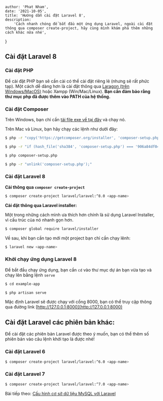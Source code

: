 
    author: 'Phat Nham',
    date: '2021-10-05',
    title: 'Hướng dẫn cài đặt Laravel 8',
    description:
        'Cách nhanh chóng để bắt đầu một ứng dụng Laravel, ngoài cài đặt thông qua composer create-project, hãy cùng mình khám phá thêm những cách khác nữa nhé',
}


## Cài đặt Laravel 8

### Cài đặt PHP

Để cài đặt PHP bạn sẽ cần cài có thể cài đặt riêng lẻ (nhưng sẽ rất phức tạp). Một cách dễ dàng hơn là cài đặt thông qua [Laragon (trên Windows/MacOS)](/blog/huong-dan-cai-dat-laragon-tren-windows) hoặc Xampp (Win/Mac/Linux). **Bạn cần đảm bảo rằng thư mục php đã được thêm vào PATH của hệ thống.**

### Cài đặt Composer

Trên Windows, bạn chỉ cần [tải file exe về tại đây](https://getcomposer.org/Composer-Setup.exe) và chạy nó.

Trên Mac và Linux, bạn hãy chạy các lệnh như dưới đây:

```bash
$ php -r "copy('https://getcomposer.org/installer', 'composer-setup.php');"

$ php -r "if (hash_file('sha384', 'composer-setup.php') === '906a84df04cea2aa72f40b5f787e49f22d4c2f19492ac310e8cba5b96ac8b64115ac402c8cd292b8a03482574915d1a8') { echo 'Installer verified'; } else { echo 'Installer corrupt'; unlink('composer-setup.php'); } echo PHP_EOL;"

$ php composer-setup.php

$ php -r "unlink('composer-setup.php');"
```

### Cài đặt Laravel 8

**Cài thông qua `composer create-project`**

```bash
$ composer create-project laravel/laravel:^8.0 <app-name>
```

**Cài đặt thông qua Laravel installer:**

Một trong những cách mình ưa thích hơn chính là sử dụng Laravel Installer, vì cấu trúc của nó nhanh gọn hơn.

```bash
$ composer global require laravel/installer
```

Về sau, khi bạn cần tạo mới một project bạn chỉ cần chạy lênh:

```bash
$ laravel new <app-name>
```

### Khởi chạy ứng dụng Laravel 8

Để bắt đầu chạy ứng dụng, bạn cần `cd` vào thư mục dự án bạn vừa tạo và chạy lên bằng lệnh `serve`

```bash
$ cd example-app

$ php artisan serve
```

Mặc định Laravel sẽ được chạy với cổng 8000, bạn có thể truy cập thông qua đường link [http://127.0.0.1:8000](http://127.0.0.1:8000)

## Cài đặt Laravel các phiên bản khác:

Để cài đặt các phiên bản Laravel được theo ý muốn, bạn có thể thêm số phiên bản vào câu lệnh khởi tạo là được nhé!

### Cài đặt Laravel 6

```bash
$ composer create-project laravel/laravel:^6.0 <app-name>
```

### Cài đặt Laravel 7

```bash
$ composer create-project laravel/laravel:^7.0 <app-name>
```

Bài tiếp theo: [Cấu hình cơ sở dữ liệu MySQL với Laravel](/blog/connect-laravel-with-mysql)
